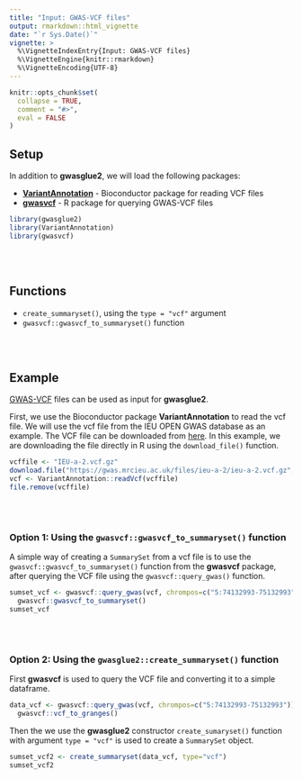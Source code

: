 ```yaml
---
title: "Input: GWAS-VCF files"
output: rmarkdown::html_vignette
date: "`r Sys.Date()`"
vignette: >
  %\VignetteIndexEntry{Input: GWAS-VCF files}
  %\VignetteEngine{knitr::rmarkdown}
  %\VignetteEncoding{UTF-8}
---
```


```r
knitr::opts_chunk$set(
  collapse = TRUE,
  comment = "#>",
  eval = FALSE
)
```

## Setup
In addition to **gwasglue2**, we will load the following packages:

- [**VariantAnnotation**](https://bioconductor.org/packages/release/bioc/html/VariantAnnotation.html) - Bioconductor package for reading VCF files
- [**gwasvcf**](https://mrcieu.github.io/gwasvcf/)  - R package for querying GWAS-VCF files

```r
library(gwasglue2)
library(VariantAnnotation)
library(gwasvcf)
```
<br>
<br>

## Functions
* `create_summaryset()`, using the `type = "vcf"` argument
* `gwasvcf::gwasvcf_to_summaryset()` function

<br>
<br>

## Example

[GWAS-VCF](https://genomebiology.biomedcentral.com/articles/10.1186/s13059-020-02248-0) files can be used as input for **gwasglue2**.

First, we use the Bioconductor package **VariantAnnotation** to read the vcf file. We will use the vcf file from the IEU OPEN GWAS database as an example. The VCF file can be downloaded from [here](https://gwas.mrcieu.ac.uk/files/ieu-a-2/ieu-a-2.vcf.gz). In this example, we are downloading the file directly in R using the `download_file()` function.

```r
vcffile <- "IEU-a-2.vcf.gz"
download.file("https://gwas.mrcieu.ac.uk/files/ieu-a-2/ieu-a-2.vcf.gz", vcffile)
vcf <- VariantAnnotation::readVcf(vcffile)
file.remove(vcffile)
```
<br>
<br>

### Option 1: Using the `gwasvcf::gwasvcf_to_summaryset()` function
A simple way of creating a `SummarySet` from a vcf file is to use the `gwasvcf::gwasvcf_to_summaryset()` function from the **gwasvcf** package, after querying the VCF file using the `gwasvcf::query_gwas()` function.

```r
sumset_vcf <- gwasvcf::query_gwas(vcf, chrompos=c("5:74132993-75132993")) %>%
  gwasvcf::gwasvcf_to_summaryset() 
sumset_vcf 
```
<br>
<br>

### Option 2: Using the `gwasglue2::create_summaryset()` function
First **gwasvcf** is used to query the VCF file and converting it to a simple dataframe.

```r
data_vcf <- gwasvcf::query_gwas(vcf, chrompos=c("5:74132993-75132993"))%>% 
  gwasvcf::vcf_to_granges() 
```

Then the we use the **gwasglue2** constructor `create_sumaryset()` function with argument `type = "vcf"` is used to create a `SummarySet` object.

```r
sumset_vcf2 <- create_summaryset(data_vcf, type="vcf")
sumset_vcf2 
```


